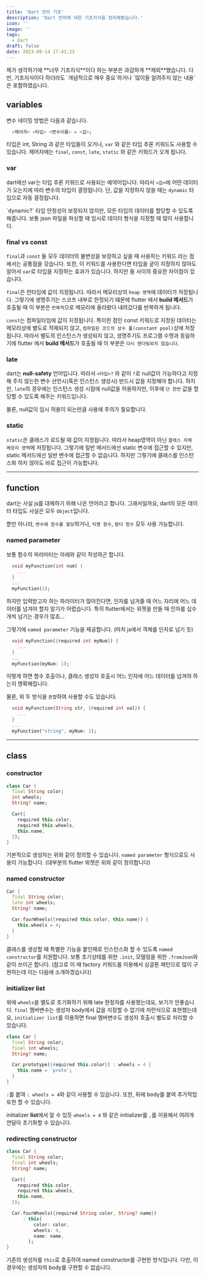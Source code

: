 ```yaml
---
title: 'Dart 언어 기초'
description: 'Dart 언어에 대한 기초지식을 정리해봤습니다.'
icon: ''
image: ''
tags:
  - Dart
draft: false
date: 2023-09-14 17:41:23
---
```


<warning>
  제가 생각하기에 **너무 기초지식**이다 하는 부분은 과감하게 **제외**했습니다.
  다만, 기초지식이다 하더라도 `개념적으로 매우 중요`하거나 `많이들 알려주지 않는 내용`은 포함하였습니다.
</warning>

## variables

변수 네이밍 방법은 다음과 같습니다.

```dart:.dart
  <제어자> <타입> <변수이름> = <값>;
```

타입은 int, String 과 같은 타입들이 오거나, `var` 와 같은 타입 추론 키워드도 사용할 수 있습니다.
제어자에는 `final`, `const`, `late`, `static` 와 같은 키워드가 오게 됩니다.

### var

dart에선 var는 타입 추론 키워드로 사용되는 예약어입니다.
따라서 `<값>`에 어떤 데이터가 오는지에 따라 변수의 타입이 결정됩니다.
단, 값을 지정하지 않을 때는 `dynamic` 타입으로 자동 결정됩니다.

<tip>
  `dynamic?`
  타입 안정성이 보장되지 않지만, 모든 타입의 데이터를 할당할 수 있도록 해줍니다.
  보통 json 파일을 파싱할 때 임시로 데이터 형식을 지정할 때 많이 사용합니다.
</tip>

### final vs const

`final`과 `const` 둘 모두 데이터의 불변성을 보장하고 싶을 때 사용하는 키워드 라는 점에서는 공통점을 갖습니다.
또한, 이 키워드를 사용한다면 타입을 굳이 지정하지 않아도 알아서 `var`로 타입을 지정하는 효과가 있습니다.
하지만 둘 사이의 중요한 차이점이 있습니다.

`final`은 런타임에 값이 지정됩니다.
따라서 메모리상의 `heap 영역`에 데이터가 저장됩니다.
그렇기에 생명주기는 스코프 내부로 한정되기 떄문에 flutter 에서 **build 메서드**가 호출될 때 이 부분은 `반복적`으로 메모리에 올라왔다 내려갔다를 반복하게 됩니다.

`const`는 컴파일타임에 값이 지정됩니다.
특이한 점인 const 키워드로 지정된 데이터는 메모리상에 별도로 적재되지 않고, `컴파일된 코드의 상수 풀(constant pool)`상에 저장됩니다.
따라서 별도의 인스턴스가 생성되지 않고, 생명주기도 프로그램 수명과 동잃하기에 flutter 에서 **build 메서드**가 호출될 때 이 부분은 `다시 랜더링되지 않습니다`.

### late

dart는 **null-safety** 언어입니다.
따라서 `<타입>?` 와 같이 `?`로 null값이 가능하다고 지정해 주지 않는한 변수 선언시(혹은 인스턴스 생성시) 반드시 값을 지정해야 합니다.
하지만, `late`의 경우에는 인스턴스 생성 시점에 null값을 허용하지만, 이후에 `단 한번` 값을 할당할 수 있도록 해주는 키워드입니다.

물론, null값이 임시 허용이 되는만큼 사용에 주의가 필요합니다.

### static

`static`은 클래스가 로드될 때 값이 지정됩니다.
따라서 heap영역이 아닌 `클래스 자체 메모리 영역`에 저장됩니다.
그렇기에 일반 메서드에선 static 변수에 접근할 수 있지만, static 메서드에선 일반 변수에 접근할 수 없습니다.
하지만 그렇기에 클래스를 인스턴스화 하지 않아도 바로 접근이 가능합니다.

---

## function

dart는 사실 js를 대체하기 위해 나온 언어라고 합니다.
그래서일까요, dart의 모든 데이터 타입도 사실은 모두 `Object`입니다.

뿐만 아니라, `변수에 함수를 할당`하거나, `익명 함수`, `람다 함수` 모두 사용 가능합니다.

### named parameter

보통 함수의 파라미터는 아래와 같이 작성하곤 합니다.

```dart:.dart
  void myFunction(int num) {
    ...
  }
  ...
  myFunction(1);
```

하지만 입력받고자 하는 파라미터가 많아진다면, 인자를 넘겨줄 때 어느 자리에 어느 데이터를 넘겨야 할지 알기가 어렵습니다.
특히 flutter에서는 위젯을 만들 때 인자를 십수개씩 넘기는 경우가 많죠...

그렇기에 `named parameter` 기능을 제공합니다. (마치 js에서 객체를 인자로 넘기 듯)

```dart:.dart
  void myFunction({required int myNum}) {
    ...
  }
  ...
  myFunction(myNum: 1);
```

이렇게 하면 함수 호출이나, 클래스 생성자 호출시 어느 인자에 어느 데이터를 넘겨야 하는지 명확해집니다.

물론, 위 두 방식을 `혼합`하여 사용할 수도 있습니다.

```dart:.dart
  void myFunction(String str, {required int val}) {
    ...
  }
  ...
  myFunction("string", myNum: 1);
```

---

## class

### constructor

```dart:.dart
class Car {
  final String color;
  int wheels;
  String? name;

  Car({
    required this.color,
    required this.wheels,
    this.name,
  });
}
```

기본적으로 생성자는 위와 같이 정의할 수 있습니다.
`named parameter` 형식으로도 사용이 가능합니다. (대부분의 flutter 위젯은 위와 같이 정의합니다)

### named constructor

```dart:.dart
Car {
  final String color;
  late int wheels;
  String? name;

  Car.fourWheels({required this.color, this.name}) {
    this.wheels = 4;
  }
}
```

클래스를 생성할 때 특별한 기능을 붙인채로 인스턴스화 할 수 있도록 `named constructor`를 지원합니다.
보통 초기상태를 위한 `.init`, 모델링을 위한 `.fromJson`와 같이 쓰이곤 합니다.
(참고로 이 때 factory 키워드를 이용해서 싱글톤 패턴으로 많이 구현하는데 이는 다음에 소개하겠습니다)

### initializer list

위에 `wheels`을 별도로 초기화하기 위해 late 한정자를 사용했는데요, 보기가 안좋습니다.
`final` 멤버변수는 생성자 body에서 값을 지정할 수 없기에 저런식으로 표현했는데요,
`initializer list`를 이용하면 final 멤버변수도 생성자 호출시 별도로 처리할 수 있습니다.

```dart:.dart
class Car {
  final String color;
  final int wheels;
  String? name;

  Car.prototype({required this.color}) : wheels = 4 {
    this.name = 'proto';
  }
}
```

`:`를 붙여 `: wheels = 4`와 같이 사용할 수 있습니다.
또한, 뒤에 body를 붙여 추가작업 또한 할 수 있습니다.

initializer **list**에서 알 수 있듯 `wheels = 4` 와 같은 initializer를 `,`를 이용해서 여려개 연달아 초기화할 수 있습니다.

### redirecting constructor

```dart:.dart
class Car {
  final String color;
  final int wheels;
  String? name;

  Car({
    required this.color,
    required this.wheels,
    this.name,
  });

  Car.fourWheels({required String color, String? name})
      : this(
          color: color,
          wheels: 4,
          name: name,
        );
}
```

기존의 생성자를 `this`로 호출하여 named constructor를 구현한 방식입니다.
다만, 이 경우에는 생성자의 body를 구현할 수 없습니다.
